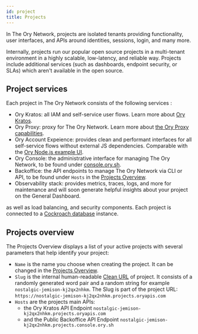 ```yaml
---
id: project
title: Projects
---
```


In The Ory Network, projects are isolated tenants providing functionality, user interfaces, and APIs around identities, sessions,
login, and many more.

Internally, projects run our popular open source projects in a multi-tenant environment in a highly scalable, low-latency, and
reliable way. Projects include additional services (such as dashboards, endpoint security, or SLAs) which aren't available in the
open source.

## Project services

Each project in The Ory Network consists of the following services :

- Ory Kratos: all IAM and self-service user flows. Learn more about [Ory Kratos](https://www.ory.sh/kratos/docs/).
- Ory Proxy: proxy for The Ory Network. Learn more about [the Ory Proxy capabilities](https://www.ory.sh/docs/guides/proxy).
- Ory Account Expeience: provides clean and performant interfaces for all self-service flows without external JS dependencies. Comparable with
  the [Ory Node.js example UI](https://github.com/ory/kratos-selfservice-ui-node).
- Ory Console: the administrative interface for managing The Ory Network, to be found under [console.ory.sh](https://console.ory.sh/).
- Backoffice: the API endpoints to manage The Ory Network via CLI or API, to be found under `Hosts` in the
  [Projects Overview](#projects-overview).
- Observability stack: provides metrics, traces, logs, and more for maintenance and will soon generate helpful insights about your
  project on the General Dashboard.

as well as load balancing, and security components. Each project is connected to a
[Cockroach database](https://www.cockroachlabs.com/docs/stable/frequently-asked-questions.html#what-is-cockroachdb) instance.

## Projects overview

The Projects Overview displays a list of your active projects with several parameters that help identify your project:

- `Name` is the name you choose when creating the project. It can be changed in the
  [Projects Overview](https://console.ory.sh/projects/list).
- `Slug` is the internal human-readable [Clean URL](https://en.wikipedia.org/wiki/Clean_URL#Slug) of project. It consists of a
  randomly generated word pair and a random string for example `nostalgic-jemison-kj2qx2nhkm`. The Slug is part of the project
  URL: `https://nostalgic-jemison-kj2qx2nhkm.projects.oryapis.com`
- `Hosts` are the projects main APIs:
  - the Ory Kratos API Endpoint `nostalgic-jemison-kj2qx2nhkm.projects.oryapis.com`
  - and the Public Backoffice API Endpoint `nostalgic-jemison-kj2qx2nhkm.projects.console.ory.sh`
